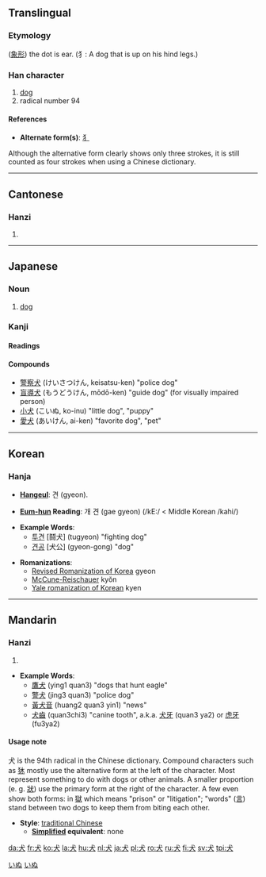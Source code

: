 ==Translingual==
===Etymology===
([[象形]]) the dot is ear. (犭: A dog that is up on his hind legs.)
===Han character===
{{Han char|rn=94|rad=犬|as=00|sn=4|four=4303<sub>0</sub>|canj=[[戈]][[大]] (IK)}}
#  [[dog]]
#   radical number 94
====References====
{{Han ref|kx=0705.270|dkj=20234|dj=1118.140|hdz=21331.010|uh=72AC|ud=29356|bh=A4FC|bd=42236}}


* '''Alternate form(s)''': [[犭]] 
Although the alternative form clearly shows only three strokes, it is still counted as four strokes when using a Chinese dictionary.
----
==Cantonese==
===Hanzi===
{{yue-hanzi|jyut=|y=[[hyun2]]}}
# {{defn|Cantonese}}
----
== Japanese ==
[[Category:1000_Japanese_basic_words|いぬ]]


===Noun===
{{ja-noun|k|hira=いぬ|rom=inu}}
#[[dog]]

[[Category:ja:Mammals|いぬ]]

===Kanji===
{{ja-kanji|grade=1|rs=犬00}}
====Readings====
{{ja-readings|on=[[けん]] ([[ken]])|kun=[[いぬ]] ([[inu]])}}

====Compounds====
*[[警察犬]] (けいさつけん, keisatsu-ken) "police dog"
*[[盲導犬]] (もうどうけん, mōdō-ken) "guide dog" (for visually impaired person)
*[[小犬]] (こいぬ, ko-inu) "little dog", "puppy"
*[[愛犬]] (あいけん, ai-ken) "favorite dog", "pet"
----
==Korean==
===Hanja===

* '''[[Hangeul]]''': 견 (gyeon). 

* '''[[Eum-hun]] Reading''': 개 견 (gae gyeon) (/kE:/ < Middle Korean /kahi/)

* '''Example Words''': 
** [[투견]] [鬪犬] (tugyeon) "fighting dog"
** [[견공]] [犬公] (gyeon-gong) "dog"

* '''Romanizations''':
** [[Revised Romanization of Korea]] gyeon
** [[McCune-Reischauer]] kyŏn
** [[Yale romanization of Korean]] kyen
----
==Mandarin==
===Hanzi===
{{cmn-hanzi|pin=[[quǎn]] ([[quan3]])|wg=[[ch'üan3|ch'üan<sup>3</sup>]]|y=[[chwan]]}}
# {{defn|Mandarin}}

* '''Example Words''': 
** [[鷹犬]] (ying1 quan3) "dogs that hunt eagle"
** [[警犬]] (jing3 quan3) "police dog"
** [[黃犬音]] (huang2 quan3 yin1) "news"
** [[犬齒]] (quan3chi3) "canine tooth", a.k.a. [[犬牙]] (quan3 ya2) or [[虎牙]] (fu3ya2)

====Usage note====
犬 is the 94th radical in the Chinese dictionary.  Compound characters such as [[狇]] mostly use the alternative form at the left of the character.  Most represent something to do with dogs or other animals. A smaller proportion (e. g. [[狀]]) use the primary form at the right of the character.  A few even show both forms: in [[獄]] which means "prison" or "litigation"; "words" ([[言]])  stand between two dogs to keep them from biting each other.

* '''Style''': [[traditional Chinese]]
** '''[[simplified Chinese | Simplified]] equivalent''': none

[[da:犬]]
[[fr:犬]]
[[ko:犬]]
[[la:犬]]
[[hu:犬]]
[[nl:犬]]
[[ja:犬]]
[[pl:犬]]
[[ro:犬]]
[[ru:犬]]
[[fi:犬]]
[[sv:犬]]
[[tpi:犬]]